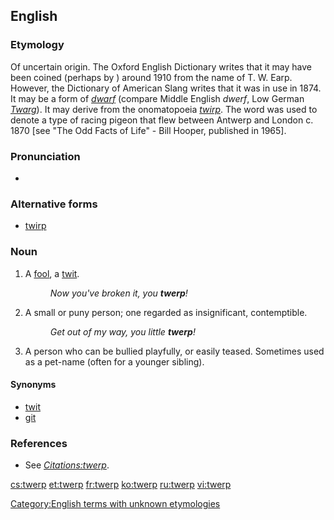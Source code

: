 ==English==

===Etymology===
Of uncertain origin. The Oxford English Dictionary writes that it may have been coined (perhaps by {{w|J. R. R. Tolkien}}) around 1910 from the name of T. W. Earp. However, the Dictionary of American Slang writes that it was in use in 1874. It may be a form of ''[[dwarf]]'' (compare Middle English ''dwerf'', Low German ''[[Twarg]]''). It may derive from the onomatopoeia ''[[twirp]]''.
The word was used to denote a type of racing pigeon that flew between Antwerp and London c. 1870 [see "The Odd Facts of Life" - Bill Hooper, published in 1965].

===Pronunciation===
* {{rhymes|ɜː(r)p}}

===Alternative forms===
* [[twirp]]

===Noun===
{{en-noun}}

# {{UK|colloquial|lang=en}} A [[fool]], a [[twit]].
#: ''Now you've broken it, you '''twerp'''!''
# {{US|colloquial|lang=en}} A small or puny person; one regarded as insignificant, contemptible.
#: ''Get out of my way, you little '''twerp'''!''
# {{US|colloquial|lang=en}} A person who can be bullied playfully, or easily teased. Sometimes used as a pet-name (often for a younger sibling).

====Synonyms====
* [[twit]]
* [[git]]

===References===
* See ''[[Citations:twerp]]''.
<!--* SOED-->

[[Category:English terms with unknown etymologies]]

[[cs:twerp]]
[[et:twerp]]
[[fr:twerp]]
[[ko:twerp]]
[[ru:twerp]]
[[vi:twerp]]